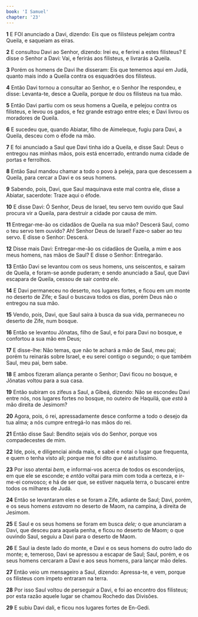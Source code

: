 ```yaml
---
book: 'I Samuel'
chapter: '23'
---
```


**1** E FOI anunciado a Davi, dizendo: Eis que os filisteus pelejam contra Queila, e saqueiam as eiras.

**2** E consultou Davi ao Senhor, dizendo: Irei eu, e ferirei a estes filisteus? E disse o Senhor a Davi: Vai, e ferirás aos filisteus, e livrarás a Queila.

**3** Porém os homens de Davi lhe disseram: Eis que tememos aqui em Judá, quanto mais indo a Queila contra os esquadrões dos filisteus.

**4** Então Davi tornou a consultar ao Senhor, e o Senhor lhe respondeu, e disse: Levanta-te, desce a Queila, porque _te_ dou os filisteus na tua mão.

**5** Então Davi partiu com os seus homens a Queila, e pelejou contra os filisteus, e levou os gados, e fez grande estrago entre eles; e Davi livrou os moradores de Queila.

**6** E sucedeu que, quando Abiatar, filho de Aimeleque, fugiu para Davi, a Queila, desceu com o éfode na mão.

**7** E foi anunciado a Saul que Davi tinha ido a Queila, e disse Saul: Deus o entregou nas minhas mãos, pois está encerrado, entrando numa cidade de portas e ferrolhos.

**8** Então Saul mandou chamar a todo o povo à peleja, para que descessem a Queila, para cercar a Davi e os seus homens.

**9** Sabendo, pois, Davi, que Saul maquinava este mal contra ele, disse a Abiatar, sacerdote: Traze aqui o éfode.

**10** E disse Davi: Ó Senhor, Deus de Israel, teu servo tem ouvido que Saul procura vir a Queila, para destruir a cidade por causa de mim.

**11** Entregar-me-ão os cidadãos de Queila na sua mão? Descerá Saul, como o teu servo tem ouvido? Ah! Senhor Deus de Israel! Faze-o saber ao teu servo. E disse o Senhor: Descerá.

**12** Disse mais Davi: Entregar-me-ão os cidadãos de Queila, a mim e aos meus homens, nas mãos de Saul? E disse o Senhor: Entregarão.

**13** Então Davi se levantou com os seus homens, uns seiscentos, e saíram de Queila, e foram-se aonde puderam; e sendo anunciado a Saul, que Davi escapara de Queila, cessou de sair _contra ele_.

**14** E Davi permaneceu no deserto, nos lugares fortes, e ficou em um monte no deserto de Zife; e Saul o buscava todos os dias, porém Deus não o entregou na sua mão.

**15** Vendo, pois, Davi, que Saul saíra à busca da sua vida, permaneceu no deserto de Zife, num bosque.

**16** Então se levantou Jônatas, filho de Saul, e foi para Davi no bosque, e confortou a sua mão em Deus;

**17** E disse-lhe: Não temas, que não te achará a mão de Saul, meu pai; porém tu reinarás sobre Israel, e eu serei contigo o segundo; o que também Saul, meu pai, bem sabe.

**18** E ambos fizeram aliança perante o Senhor; Davi ficou no bosque, e Jônatas voltou para a sua casa.

**19** Então subiram os zifeus a Saul, a Gibeá, dizendo: Não se escondeu Davi entre nós, nos lugares fortes no bosque, no outeiro de Haquilá, que _está_ à mão direita de Jesimom?

**20** Agora, pois, ó rei, apressadamente desce conforme a todo o desejo da tua alma; a nós cumpre entregá-lo nas mãos do rei.

**21** Então disse Saul: Bendito sejais vós do Senhor, porque vos compadecestes de mim.

**22** Ide, pois, e diligenciai ainda mais, e sabei e notai o lugar que frequenta, e quem o tenha visto ali; porque me foi dito _que_ é astutíssimo.

**23** Por isso atentai _bem,_ e informai-vos acerca de todos os esconderijos, em que ele se esconde; e _então_ voltai para mim com toda a certeza, e ir-me-ei convosco; e há de ser que, se estiver naquela terra, o buscarei entre todos os milhares de Judá.

**24** Então se levantaram eles e se foram a Zife, adiante de Saul; Davi, porém, e os seus homens _estavam_ no deserto de Maom, na campina, à direita de Jesimom.

**25** E Saul e os seus homens se foram em busca _dele;_ o que anunciaram a Davi, que desceu para aquela penha, e ficou no deserto de Maom; o que ouvindo Saul, seguiu a Davi para o deserto de Maom.

**26** E Saul ia deste lado do monte, e Davi e os seus homens do outro lado do monte; e, temeroso, Davi se apressou a escapar de Saul; Saul, porém, e os seus homens cercaram a Davi e aos seus homens, para lançar mão deles.

**27** Então veio um mensageiro a Saul, dizendo: Apressa-te, e vem, porque os filisteus com ímpeto entraram na terra.

**28** Por isso Saul voltou de perseguir a Davi, e foi ao encontro dos filisteus; por esta razão aquele lugar se chamou Rochedo das Divisões.

**29** E subiu Davi dali, e ficou nos lugares fortes de En-Gedi.
